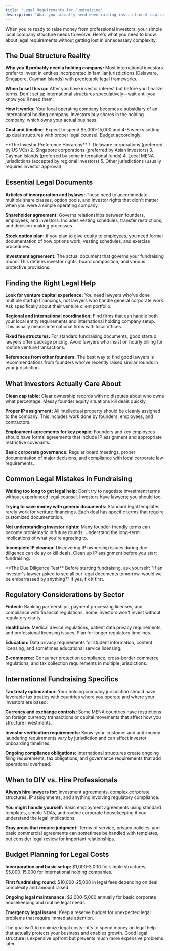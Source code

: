 ```yaml
---
title: "Legal Requirements for Fundraising"
description: "What you actually need when raising institutional capital"
---
```


When you're ready to raise money from professional investors, your simple local company structure needs to evolve. Here's what you need to know about legal requirements without getting lost in unnecessary complexity.

## The Dual Structure Reality

**Why you'll probably need a holding company:** Most international investors prefer to invest in entities incorporated in familiar jurisdictions (Delaware, Singapore, Cayman Islands) with predictable legal frameworks.

**When to set this up:** After you have investor interest but before you finalize terms. Don't set up international structures speculatively—wait until you know you'll need them.

**How it works:** Your local operating company becomes a subsidiary of an international holding company. Investors buy shares in the holding company, which owns your actual business.

**Cost and timeline:** Expect to spend $5,000-15,000 and 4-8 weeks setting up dual structures with proper legal counsel. Budget accordingly.

<Info>
**The Investor Preference Hierarchy**
1. Delaware corporations (preferred by US VCs)
2. Singapore corporations (preferred by Asian investors)
3. Cayman Islands (preferred by some international funds)
4. Local MENA jurisdictions (accepted by regional investors)
5. Other jurisdictions (usually requires investor approval)
</Info>

## Essential Legal Documents

**Articles of incorporation and bylaws:** These need to accommodate multiple share classes, option pools, and investor rights that didn't matter when you were a simple operating company.

**Shareholder agreement:** Governs relationships between founders, employees, and investors. Includes vesting schedules, transfer restrictions, and decision-making processes.

**Stock option plan:** If you plan to give equity to employees, you need formal documentation of how options work, vesting schedules, and exercise procedures.

**Investment agreement:** The actual document that governs your fundraising round. This defines investor rights, board composition, and various protective provisions.

## Finding the Right Legal Help

**Look for venture capital experience:** You need lawyers who've done multiple startup financings, not lawyers who handle general corporate work. Ask specifically about their venture client portfolio.

**Regional and international coordination:** Find firms that can handle both your local entity requirements and international holding company setup. This usually means international firms with local offices.

**Fixed fee structures:** For standard fundraising documents, good startup lawyers offer package pricing. Avoid lawyers who insist on hourly billing for routine venture transactions.

**References from other founders:** The best way to find good lawyers is recommendations from founders who've recently raised similar rounds in your jurisdiction.

## What Investors Actually Care About

**Clean cap table:** Clear ownership records with no disputes about who owns what percentage. Messy founder equity situations kill deals quickly.

**Proper IP assignment:** All intellectual property should be cleanly assigned to the company. This includes work done by founders, employees, and contractors.

**Employment agreements for key people:** Founders and key employees should have formal agreements that include IP assignment and appropriate restrictive covenants.

**Basic corporate governance:** Regular board meetings, proper documentation of major decisions, and compliance with local corporate law requirements.

## Common Legal Mistakes in Fundraising

**Waiting too long to get legal help:** Don't try to negotiate investment terms without experienced legal counsel. Investors have lawyers; you should too.

**Trying to save money with generic documents:** Standard legal templates rarely work for venture financings. Each deal has specific terms that require customized documentation.

**Not understanding investor rights:** Many founder-friendly terms can become problematic in future rounds. Understand the long-term implications of what you're agreeing to.

**Incomplete IP cleanup:** Discovering IP ownership issues during due diligence can delay or kill deals. Clean up IP assignment before you start fundraising.

<Tip>
**The Due Diligence Test**
Before starting fundraising, ask yourself: "If an investor's lawyer asked to see all our legal documents tomorrow, would we be embarrassed by anything?" If yes, fix it first.
</Tip>

## Regulatory Considerations by Sector

**Fintech:** Banking partnerships, payment processing licenses, and compliance with financial regulations. Some investors won't invest without regulatory clarity.

**Healthcare:** Medical device regulations, patient data privacy requirements, and professional licensing issues. Plan for longer regulatory timelines.

**Education:** Data privacy requirements for student information, content licensing, and sometimes educational service licensing.

**E-commerce:** Consumer protection compliance, cross-border commerce regulations, and tax collection requirements in multiple jurisdictions.

## International Fundraising Specifics

**Tax treaty optimization:** Your holding company jurisdiction should have favorable tax treaties with countries where you operate and where your investors are based.

**Currency and exchange controls:** Some MENA countries have restrictions on foreign currency transactions or capital movements that affect how you structure investments.

**Investor verification requirements:** Know-your-customer and anti-money laundering requirements vary by jurisdiction and can affect investor onboarding timelines.

**Ongoing compliance obligations:** International structures create ongoing filing requirements, tax obligations, and governance requirements that add operational overhead.

## When to DIY vs. Hire Professionals

**Always hire lawyers for:** Investment agreements, complex corporate structures, IP assignments, and anything involving regulatory compliance.

**You might handle yourself:** Basic employment agreements using standard templates, simple NDAs, and routine corporate housekeeping if you understand the legal implications.

**Gray areas that require judgment:** Terms of service, privacy policies, and basic commercial agreements can sometimes be handled with templates, but consider legal review for important relationships.

## Budget Planning for Legal Costs

**Incorporation and basic setup:** $1,000-3,000 for simple structures, $5,000-15,000 for international holding companies.

**First fundraising round:** $10,000-25,000 in legal fees depending on deal complexity and amount raised.

**Ongoing legal maintenance:** $2,000-5,000 annually for basic corporate housekeeping and routine legal needs.

**Emergency legal issues:** Keep a reserve budget for unexpected legal problems that require immediate attention.

The goal isn't to minimize legal costs—it's to spend money on legal help that actually protects your business and enables growth. Good legal structure is expensive upfront but prevents much more expensive problems later.